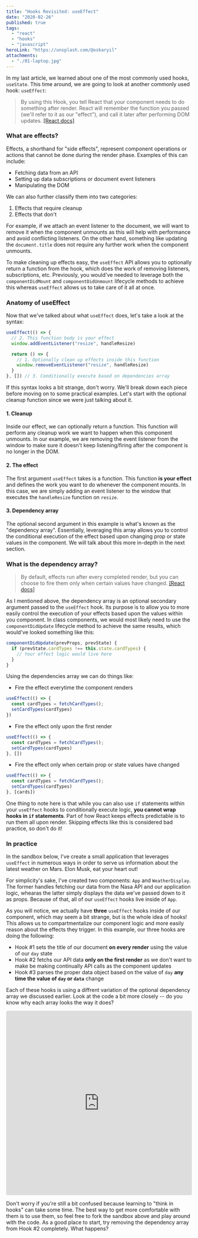 ```yaml
---
title: "Hooks Revisited: useEffect"
date: "2020-02-26"
published: true
tags:
  - "react"
  - "hooks"
  - "javascript"
heroLink: "https://unsplash.com/@oskaryil"
attachments:
  - "./01-laptop.jpg"
---
```



In <Link to="/hooks-usestate">my last article</Link>, we learned about one of the most commonly used hooks, `useState`. This time around, we are going to look at another commonly used hook: `useEffect`:

> By using this Hook, you tell React that your component needs to do something after render. React will remember the function you passed (we'll refer to it as our "effect"), and call it later after performing DOM updates. [[React docs]](https://reactjs.org/docs/hooks-effect.html)

### What are effects?

Effects, a shorthand for "side effects", represent component operations or actions that cannot be done during the render phase. Examples of this can include:

- Fetching data from an API
- Setting up data subscriptions or document event listeners
- Manipulating the DOM

We can also further classify them into two categories:

1. Effects that require cleanup
2. Effects that don't

For example, if we attach an event listener to the document, we will want to remove it when the component unmounts as this will help with performance and avoid conflicting listeners. On the other hand, something like updating the `document.title` does not require any further work when the component unmounts.

To make cleaning up effects easy, the `useEffect` API allows you to optionally return a function from the hook, which does the work of removing listeners, subscriptions, etc. Previously, you would've needed to leverage both the `componentDidMount` and `componentDidUnmount` lifecycle methods to achieve this whereas `useEffect` allows us to take care of it all at once.

### Anatomy of useEffect

Now that we've talked about what `useEffect` does, let's take a look at the syntax:

```javascript
useEffect(() => {
  // 2. This function body is your effect
  window.addEventListener("resize", handleResize)

  return () => {
    // 1. Optionally clean up effects inside this function
    window.removeEventListener("resize", handleResize)
  }
}, []) // 3. Conditionally execute based on dependencies array
```

If this syntax looks a bit strange, don't worry. We'll break down each piece before moving on to some practical examples. Let's start with the optional cleanup function since we were just talking about it.

#### 1. Cleanup
Inside our effect, we can optionally return a function. This function will perform any cleanup work we want to happen when this component unmounts. In our example, we are removing the event listener from the window to make sure it doesn't keep listening/firing after the component is no longer in the DOM.

#### 2. The effect
The first argument `useEffect` takes is a function. This function **is your effect** and defines the work you want to do whenever the component mounts. In this case, we are simply adding an event listener to the window that executes the `handleResize` function on `resize`.

#### 3. Dependency array
The optional second argument in this example is what's known as the "dependency array". Essentially, leveraging this array allows you to control the conditional execution of the effect based upon changing prop or state values in the component. We will talk about this more in-depth in the next section.

### What is the dependency array?

> By default, effects run after every completed render, but you can choose to fire them only when certain values have changed. [[React docs]](https://reactjs.org/docs/hooks-effect.html#tip-optimizing-performance-by-skipping-effects)

As I mentioned above, the dependency array is an optional secondary argument passed to the `useEffect` hook. Its purpose is to allow you to more easily control the execution of your effects based upon the values within you component. In class components, we would most likely need to use the `componentDidUpdate` lifecycle method to achieve the same results, which would've looked something like this:

```javascript
componentDidUpdate(prevProps, prevState) {
  if (prevState.cardTypes !== this.state.cardTypes) {
    // Your effect logic would live here
  }
}
```

Using the dependencies array we can do things like:

- Fire the effect everytime the component renders
```javascript
useEffect(() => {
  const cardTypes = fetchCardTypes();
  setCardTypes(cardTypes)
})
```
- Fire the effect only upon the first render
```javascript
useEffect(() => {
  const cardTypes = fetchCardTypes();
  setCardTypes(cardTypes)
}, [])
```
- Fire the effect only when certain prop or state values have changed
```javascript
useEffect(() => {
  const cardTypes = fetchCardTypes();
  setCardTypes(cardTypes)
}, [cards])
```

One thing to note here is that while you can also use `if` statements within your `useEffect` hooks to conditionally execute logic, **you cannot wrap hooks in `if` statements**. Part of how React keeps effects predictable is to run them all upon render. Skipping effects like this is considered bad practice, so don't do it!

### In practice

In the sandbox below, I've create a small application that leverages `useEffect` in numerous ways in order to serve us information about the latest weather on Mars. Elon Musk, eat your heart out!

For simplicity's sake, I've created two components: `App` and `WeatherDisplay`. The former handles fetching our data from the Nasa API and our application logic, whearas the latter simply displays the data we've passed down to it as props. Because of that, all of our `useEffect` hooks live inside of `App`.

As you will notice, we actually have **three** `useEffect` hooks inside of our component, which may seem a bit strange, but is the whole idea of hooks! This allows us to compartmentalize our component logic and more easily reason about the effects they trigger. In this example, our three hooks are doing the following:

- Hook #1 sets the title of our document **on every render** using the value of our `day` state
- Hook #2 fetchs our API data **only on the first render** as we don't want to make be making continually API calls as the component updates
- Hook #3 parses the proper data object based on the value of `day` **any time the value of `day` or `data`** change

Each of these hooks is using a diffrent variation of the optional dependency array we discussed earlier. Look at the code a bit more closely -- do you know why each array looks the way it does?

<iframe
     src="https://codesandbox.io/embed/hooksuseeffect-gkejk?fontsize=14&hidenavigation=1&theme=dark"
     style="width:100%; height:500px; border:0; border-radius: 4px; overflow:hidden;"
     title="hooks/useEffect"
     allow="geolocation; microphone; camera; midi; vr; accelerometer; gyroscope; payment; ambient-light-sensor; encrypted-media; usb"
     sandbox="allow-modals allow-forms allow-popups allow-scripts allow-same-origin"
   ></iframe>

Don't worry if you're still a bit confused because learning to "think in hooks" can take some time. The best way to get more comfortable with them is to use them, so feel free to fork the sandbox above and play around with the code. As a good place to start, try removing the dependency array from Hook #2 completely. What happens?
